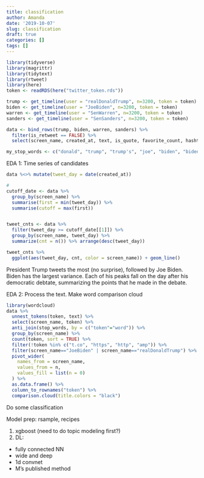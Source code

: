 ```yaml
---
title: classification
author: Amanda
date: '2019-10-07'
slug: classification
draft: true
categories: []
tags: []
---
```


```r
library(tidyverse)
library(magrittr)
library(tidytext)
library(rtweet)
library(here)
token <- readRDS(here("twitter_token.rds"))
```

```r
trump <- get_timeline(user = "realDonaldTrump", n=3200, token = token)
biden <- get_timeline(user = "JoeBiden", n=3200, token = token)
warren <- get_timeline(user = "SenWarren", n=3200, token = token)
sanders <- get_timeline(user = "SenSanders", n=3200, token = token) 

data <- bind_rows(trump, biden, warren, sanders) %>% 
  filter(is_retweet == FALSE) %>% 
  select(screen_name, created_at, text, is_quote, favorite_count, hashtags) 

my_stop_words <- c("donald", "trump", "trump's", "joe", "biden", "bidens", "president", "become", "left", "right", "democrats", "republicans", "&amp")
```

EDA 1: Time series of candidates

```r
data %<>% mutate(tweet_day = date(created_at)) 

#
cutoff_date <- data %>%
  group_by(screen_name) %>%
  summarise(first = min(tweet_day)) %>% 
  summarise(cutoff = max(first)) 


tweet_cnts <- data %>% 
  filter(tweet_day >= cutoff_date[[1]]) %>%
  group_by(screen_name, tweet_day) %>%
  summarize(cnt = n()) %>% arrange(desc(tweet_day)) 

tweet_cnts %>%
  ggplot(aes(tweet_day, cnt, color = screen_name)) + geom_line()
```
President Trump tweets the most (no surprise), followed by Joe Biden. Biden has the largest variance. Each of his peaks fall on the day after his democratic debtate, summarizing the points that he made in the debate. 



EDA 2: Process the text. Make word comparison cloud

```r
library(wordcloud)
data %>% 
  unnest_tokens(token, text) %>%
  select(screen_name, token) %>%
  anti_join(stop_words, by = c("token"="word")) %>%
  group_by(screen_name) %>%
  count(token, sort = TRUE) %>%
  filter(!token %in% c("t.co", "https", "http", "amp")) %>%
  filter(screen_name=="JoeBiden" | screen_name=="realDonaldTrump") %>%
  pivot_wider(
    names_from = screen_name, 
    values_from = n,
    values_fill = list(n = 0)
  ) %>%
  as.data.frame() %>%
  column_to_rownames("token") %>%
  comparison.cloud(title.colors = "black")

```

Do some classification

Model prep: rsample, recipes

1. xgboost (need to do topic modeling first?)
2. DL:
  - fully connected NN
  - wide and deep
  - 1d convnet
  - M's published method
  
  

